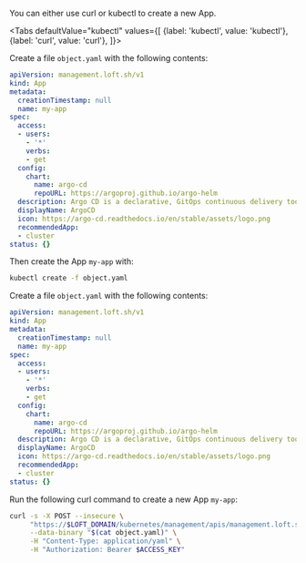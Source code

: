 

You can either use curl or kubectl to create a new App.

<Tabs
    defaultValue="kubectl"
    values={[
      {label: 'kubectl', value: 'kubectl'},
      {label: 'curl', value: 'curl'},
    ]}>
  <TabItem value="kubectl">


Create a file `object.yaml` with the following contents:
```yaml
apiVersion: management.loft.sh/v1
kind: App
metadata:
  creationTimestamp: null
  name: my-app
spec:
  access:
  - users:
    - '*'
    verbs:
    - get
  config:
    chart:
      name: argo-cd
      repoURL: https://argoproj.github.io/argo-helm
  description: Argo CD is a declarative, GitOps continuous delivery tool for Kubernetes
  displayName: ArgoCD
  icon: https://argo-cd.readthedocs.io/en/stable/assets/logo.png
  recommendedApp:
  - cluster
status: {}

```

Then create the App `my-app` with:
```bash
kubectl create -f object.yaml 
```


  </TabItem>
  <TabItem value="curl">


Create a file `object.yaml` with the following contents:
```yaml
apiVersion: management.loft.sh/v1
kind: App
metadata:
  creationTimestamp: null
  name: my-app
spec:
  access:
  - users:
    - '*'
    verbs:
    - get
  config:
    chart:
      name: argo-cd
      repoURL: https://argoproj.github.io/argo-helm
  description: Argo CD is a declarative, GitOps continuous delivery tool for Kubernetes
  displayName: ArgoCD
  icon: https://argo-cd.readthedocs.io/en/stable/assets/logo.png
  recommendedApp:
  - cluster
status: {}

```

Run the following curl command to create a new App `my-app`:
```bash
curl -s -X POST --insecure \
     "https://$LOFT_DOMAIN/kubernetes/management/apis/management.loft.sh/v1/apps" \
     --data-binary "$(cat object.yaml)" \
     -H "Content-Type: application/yaml" \
     -H "Authorization: Bearer $ACCESS_KEY"
```


  </TabItem>
</Tabs>
